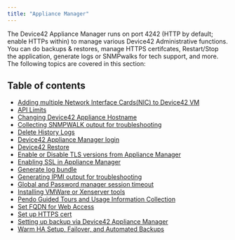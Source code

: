 ```yaml
---
title: "Appliance Manager"
---
```


The Device42 Appliance Manager runs on port 4242 (HTTP by default; enable HTTPs within) to manage various Device42 Administrative functions. You can do backups & restores, manage HTTPS certifcates, Restart/Stop the application, generate logs or SNMPwalks for tech support, and more. The following topics are covered in this section:

## Table of contents

- [Adding multiple Network Interface Cards(NIC) to Device42 VM](administration/appliance-manager/adding-multiple-network-interface-cardsnic-to-device42-vm.mdx)
- [API Limits](administration/appliance-manager/api-limits.mdx)
- [Changing Device42 Appliance Hostname](administration/appliance-manager/changing-device42-appliance-hostname.mdx)
- [Collecting SNMPWALK output for troubleshooting](administration/appliance-manager/collecting-snmpwalk-output-for-troubleshooting.mdx)
- [Delete History Logs](administration/appliance-manager/delete-history-logs.mdx)
- [Device42 Appliance Manager login](administration/appliance-manager/device42-appliance-manager-login.mdx)
- [Device42 Restore](administration/appliance-manager/device42-restore.mdx)
- [Enable or Disable TLS versions from Appliance Manager](administration/appliance-manager/enable-or-disable-tls-versions-from-appliance-manager.mdx)
- [Enabling SSL in Appliance Manager](administration/appliance-manager/enabling-ssl-in-appliance-manager.mdx)
- [Generate log bundle](administration/appliance-manager/generate-log-bundle.mdx)
- [Generating IPMI output for troubleshooting](administration/appliance-manager/generating-ipmi-output-for-troubleshooting.mdx)
- [Global and Password manager session timeout](global-and-password-manager-session-timeout.mdx)
- [Installing VMWare or Xenserver tools](administration/appliance-manager/installing-vmware-or-xenserver-tools.mdx)
- [Pendo Guided Tours and Usage Information Collection](administration/appliance-manager/pendo-guided-tours-and-usage-information-collection.mdx)
- [Set FQDN for Web Access](administration/appliance-manager/set-fqdn-for-web-access.mdx)
- [Set up HTTPS cert](administration/appliance-manager/set-up-https-cert.mdx)
- [Setting up backup via Device42 Appliance Manager](administration/appliance-manager/setting-up-backup-device42-appliance-manager.mdx)
- [Warm HA Setup, Failover, and Automated Backups](administration/appliance-manager/warm-ha-setup-failover-and-automated-backups.mdx)
